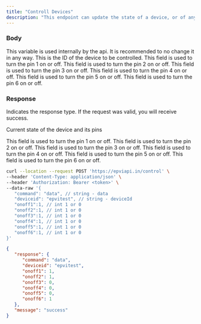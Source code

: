 ```yaml
---
title: "Controll Devices"
description: "This endpoint can update the state of a device, or of any pin of that device."
---
```


### Body

<ParamField body="command" type="string">
  This variable is used internally by the api. It is recommended to no change it in any way.
</ParamField>

<ParamField body="deviceid" type="string">
  This is the ID of the device to be controlled.
</ParamField>

<ParamField body="onoff1" type="number 1 or 0">
  This field is used to turn the pin 1 on or off.
</ParamField>

<ParamField body="onoff2" type="number 1 or 0">
  This field is used to turn the pin 2 on or off.
</ParamField>

<ParamField body="onoff3" type="number 1 or 0">
  This field is used to turn the pin 3 on or off.
</ParamField>

<ParamField body="onoff4" type="number 1 or 0">
  This field is used to turn the pin 4 on or off.
</ParamField>

<ParamField body="onoff5" type="number 1 or 0">
  This field is used to turn the pin 5 on or off.
</ParamField>

<ParamField body="onoff6" type="number 1 or 0">
  This field is used to turn the pin 6 on or off.
</ParamField>

### Response

<ResponseField name="message" type="string">
  Indicates the response type. If the request was valid, you will receive success.
</ResponseField>

<ResponseField name="response" type="object">

Current state of the device and its pins

<Expandable title="Toggle object">

<ParamField body="onoff1" type="number 1 or 0">
  This field is used to turn the pin 1 on or off.
</ParamField>

<ParamField body="onoff2" type="number 1 or 0">
  This field is used to turn the pin 2 on or off.
</ParamField>

<ParamField body="onoff3" type="number 1 or 0">
  This field is used to turn the pin 3 on or off.
</ParamField>

<ParamField body="onoff4" type="number 1 or 0">
  This field is used to turn the pin 4 on or off.
</ParamField>

<ParamField body="onoff5" type="number 1 or 0">
  This field is used to turn the pin 5 on or off.
</ParamField>

<ParamField body="onoff6" type="number 1 or 0">
  This field is used to turn the pin 6 on or off.
</ParamField>

</Expandable>

</ResponseField>

<RequestExample>

```bash Example Request
curl --location --request POST 'https://epviapi.in/control' \
--header 'Content-Type: application/json' \
--header 'Authorization: Bearer <token>' \
--data-raw '{
   "command": "data", // string - data
   "deviceid": "epvitest", // string - deviceId
   "onoff1":1, // int 1 or 0
   "onoff2":1, // int 1 or 0
   "onoff3":1, // int 1 or 0
   "onoff4":1, // int 1 or 0
   "onoff5":1, // int 1 or 0
   "onoff6":1, // int 1 or 0
}'
```

</RequestExample>

<ResponseExample>

```json Response
{
   "response": {
      "command": "data",
      "deviceid": "epvitest",
      "onoff1": 1,
      "onoff2": 1,
      "onoff3": 0,
      "onoff4": 0,
      "onoff5": 0,
      "onoff6": 1
   },
   "message": "success"
}
```

</ResponseExample>
